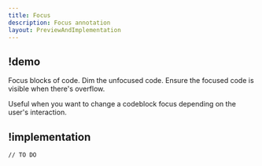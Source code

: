 ```yaml
---
title: Focus
description: Focus annotation
layout: PreviewAndImplementation
---
```


## !demo

Focus blocks of code. Dim the unfocused code. Ensure the focused code is visible when there's overflow.

Useful when you want to change a codeblock focus depending on the user's interaction.

<Demo name="focus" />

## !implementation

```txt
// TO DO
```
